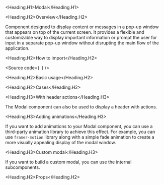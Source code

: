 

<Meta of={Stories} />

<Heading.H1>Modal</Heading.H1>

<Heading.H2>Overview</Heading.H2>

Component designed to display content or messages in a pop-up window that appears on top of the current screen.
It provides a flexible and customizable way to display important information or prompt the user for
input in a separate pop-up window without disrupting the main flow of the application.

<Heading.H2>How to import</Heading.H2>

<Source
  code={`
`}
/>

<Heading.H2>Basic usage</Heading.H2>

<Canvas of={Stories.Base} />

<Heading.H2>Cases</Heading.H2>

<Heading.H3>With header actions</Heading.H3>

The Modal component can also be used to display a header with actions.

<Canvas of={CaseStories.WithHeaderActions} />

<Heading.H3>Adding animations</Heading.H3>

If you want to add animations to your Modal component,
you can use a third-party animation library to achieve this effect.
For example, you can use `framer-motion` library along with a simple fade animation to create a more visually appealing display of the modal window.

<Canvas of={CaseStories.Animated} />

<Heading.H3>Custom modal</Heading.H3>

If you want to build a custom modal, you can use the internal subcomponents.

<Canvas of={CaseStories.Custom} />

<Heading.H2>Props</Heading.H2>

<ArgTypes of={Stories} />
